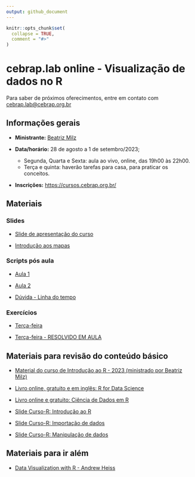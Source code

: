 ```yaml
---
output: github_document
---
```


<!-- README.md is generated from README.Rmd. Please edit that file -->

```r
knitr::opts_chunk$set(
  collapse = TRUE,
  comment = "#>"
)
```

# cebrap.lab online -  Visualização de dados no R

Para saber de próximos oferecimentos, entre em contato com <cebrap.lab@cebrap.org.br>


## Informações gerais

- **Ministrante:** [Beatriz Milz](https://beatrizmilz.com/about/)

- **Data/horário:** 28 de agosto a 1 de setembro/2023;
  - Segunda, Quarta e Sexta: aula ao vivo, online, das 19h00 às 22h00.
  - Terça e quinta: haverão tarefas para casa, para praticar os conceitos.

- **Inscrições:** <https://cursos.cebrap.org.br/>


## Materiais

### Slides

- [Slide de apresentação do curso](https://beatrizmilz.github.io/2023-08-cebrap-lab-viz/slides/introducao-ao-curso.html#/)

- [Introdução aos mapas](https://beatrizmilz.github.io/2023-08-cebrap-lab-viz/slides/mapas-com-r.html#/)


### Scripts pós aula

-  [Aula 1](https://github.com/beatrizmilz/2023-08-cebrap-lab-viz/blob/main/scripts-pos-aula/aula-01.R)

-  [Aula 2](https://github.com/beatrizmilz/2023-08-cebrap-lab-viz/blob/main/scripts-pos-aula/aula-02.R)

-  [Dúvida - Linha do tempo](https://github.com/beatrizmilz/2023-08-cebrap-lab-viz/blob/main/scripts-pos-aula/duvida-linha-do-tempo.R)



### Exercícios

- [Terça-feira](https://github.com/beatrizmilz/2023-08-cebrap-lab-viz/blob/main/exercicios/exercicio-01.R)

- [Terça-feira - RESOLVIDO EM AULA](https://github.com/beatrizmilz/2023-08-cebrap-lab-viz/blob/main/exercicios/exercicio-01-resolvido.R)

## Materiais para revisão do conteúdo básico

- [Material do curso de Introdução ao R - 2023 (ministrado por Beatriz Milz)](https://beatrizmilz.github.io/2023-06-cebrap-lab-intro-R/)

- [Livro online, gratuito e em inglês: R for Data Science](https://r4ds.hadley.nz/)

- [Livro online e gratuito: Ciência de Dados em R](https://livro.curso-r.com/7-2-dplyr.html)

- [Slide Curso-R: Introdução ao R](https://curso-r.github.io/main-r4ds-1/slides/02-introducao-ao-r.html#1)


- [Slide Curso-R: Importação de dados](https://curso-r.github.io/main-r4ds-1/slides/03-importacao.html#1)

- [Slide Curso-R: Manipulação de dados](https://curso-r.github.io/main-r4ds-1/slides/04-manipulacao.html#1)


## Materiais para ir além

- [Data Visualization with R -  Andrew Heiss ](https://datavizf23.classes.andrewheiss.com/syllabus.html)


